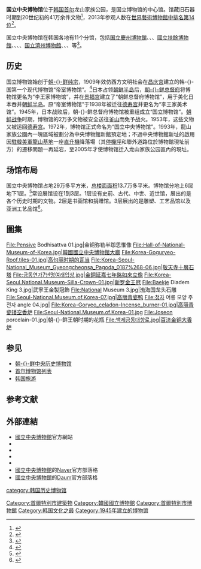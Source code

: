 {{Infobox museum
 |name          = 國立中央博物館<br />국립중앙박물관
 |logo          = NM Korea.png
 |image         = National Museum of Korea.jpg
 |map_type      =
 |map_caption   =
 |latitude      = 
 |longitude     =
 |established   = 1945
 |location      = {{ROK}}[[首爾|首爾]][[龍山區_(首爾)|龍山區]]<br />{{coord|37|31|26|N|126|58|50|E|display=inline,title}}
 |type          = [[歷史博物馆|歷史博物馆]]和[[藝術博物馆|藝術博物馆]]
 |collection  = 超過220,000件
 |area = 137201平方公尺
 |visitors      = 3,396,000 (2016)<ref>TEA-AECOM Global Attractions Attendance Report 2017</ref>
 |director      = 裵基同<ref>{{Cite web |url=http://news.naver.com/main/read.nhn?mode=LSD&mid=sec&sid1=103&oid=001&aid=0009695351 |title=存档副本 |access-date=2017-11-22 |archive-date=2021-01-08 |archive-url=https://web.archive.org/web/20210108013116/https://news.naver.com/main/read.nhn?mode=LSD&mid=sec&sid1=103&oid=001&aid=0009695351 }}</ref>
 |curator       =
 |publictransit =
 |website       = http://www.museum.go.kr
}}
{{Infobox Korean name
|img=Seoul-National.Museum.of.Korea-01.jpg
|hangul = 국립중앙박물관
|hanja = {{linktext|國|立|中|央|博|物|館|}}
|rr = Gungnip Jung-ang Bangmulgwan
|mr = Kungnip Chung'ang Pangmulgwan
}}

'''国立中央博物馆'''位于[[韩国|韩国]][[首尔|首尔]]龙山家族公园，是国立博物馆的中心馆。馆藏旧石器时期到20世纪初的41万余件文物<ref>{{Cite web |url=http://www.museum.go.kr/program/chi/chiRelicRepresentList.jsp?menuID=003003001&langCodeCon=LC4 |title=韩国国立中央博物馆 |accessdate=2012-05-20 |archive-date=2015-01-02 |archive-url=https://web.archive.org/web/20150102064147/http://www.museum.go.kr/program/chi/chiRelicRepresentList.jsp?menuID=003003001&langCodeCon=LC4 |dead-url=yes }}</ref>，2013年参观人数在[[世界參觀人數最多的藝術博物館列表|世界藝術博物館中排名第14位]]<ref>{{Cite web |url=http://www.museus.gov.br/wp-content/uploads/2014/04/TheArtNewspaper2013_ranking.pdf |title=存档副本 |accessdate=2017-11-22 |archive-date=2017-11-16 |archive-url=https://web.archive.org/web/20171116164912/http://www.museus.gov.br/wp-content/uploads/2014/04/TheArtNewspaper2013_ranking.pdf |dead-url=no }}</ref>。

国立中央博物馆在韩国各地有11个分馆，包括[[国立慶州博物館|国立慶州博物館]]、{{link-ko|国立光州博物館|국립광주박물관}}、{{link-ko|国立全州博物館|국립전주박물관}}、[[國立扶餘博物館|國立扶餘博物館]]、{{link-ko|国立大邱博物館|국립대구박물관}}、{{link-ko|国立淸州博物館|국립청주박물관}}、{{link-ko|国立金海博物館|국립김해박물관}}、[[国立濟州博物館|国立濟州博物館]]、{{link-ko|国立春川博物館|국립춘천박물관}}、{{link-ko|羅州國立博物館|국립나주박물관}}、{{link-ko|国立公州博物館|국립공주박물관}}等<ref>{{Cite web |url=http://www.museum.go.kr/main/publish/view.jsp?menuID=003005002 |title=韩国国立中央博物馆组织及业务 |accessdate=2012-05-20 |archive-date=2015-01-02 |archive-url=https://web.archive.org/web/20150102081545/http://www.museum.go.kr/main/publish/view.jsp?menuID=003005002 |dead-url=yes }}</ref>。

== 历史 ==
国立博物馆始创于[[朝鲜纯宗|朝-{}-鲜纯宗]]，1909年效仿西方文明社会在[[昌庆宫|昌庆宫]]建立的韩-{}-国第一个现代博物馆“帝室博物馆”。<ref>{{Cite web |url=http://www.museum.go.kr/main/publish/view.jsp?menuID=002006001009 |title=韩-{}-国国立中央博物馆历史 |accessdate=2012-05-20 |archive-date=2012-02-02 |archive-url=https://web.archive.org/web/20120202102205/http://www.museum.go.kr/main/publish/view.jsp?menuID=002006001009 |dead-url=no }}</ref>日本占领[[朝鲜半岛|朝鲜半岛]]后，[[朝鲜总督府|朝-{}-鲜总督府]]将博物馆更名为“李王家博物馆”，并在[[景福宫|景福宫]]建立了“朝鲜总督府博物馆”，用于美化日本吞并[[朝鲜半岛|朝鲜半岛]]。原“帝室博物馆”于1938年被迁往[[德寿宫|德寿宫]]并更名为“李王家美术馆”。1945年，日本战败后，朝-{}-鲜总督府博物馆被重组成立“国立博物馆”。[[朝鲜战争|朝鲜战争]]时期，博物馆的2万多文物被安全送往[[釜山|釜山]]而免予战火。1953年，这些文物又被运回[[德寿宫|德寿宫]]。1972年，博物馆正式命名为“国立中央博物馆”。1993年，龍山家族公園內一塊區域被劃分為中央博物館新館預定地；不過中央博物館新址的啟用因[[駐韓美軍|駐韓美軍]][[龍山基地|龍山基地]]一座[[直升機|直升機]]降落場（其[[停機坪|停機坪]]和聯外道路位於博物館現址前方）的遷移問題一再延宕，至2005年才使博物馆迁入龙山家族公园區內的現址。

==场馆布局==
国立中央博物馆占地29万多平方米，[[总楼面面积|总楼面面积]]13.7万多平米。博物馆分地上6层地下1层。<ref>{{Cite web |url=http://www.museum.go.kr/main/publish/view.jsp?menuID=002006003001 |title=韩国国立中央博物馆建筑设计 |accessdate=2012-05-20 |archive-date=2013-12-20 |archive-url=https://web.archive.org/web/20131220055924/http://www.museum.go.kr/main/publish/view.jsp?menuID=002006003001 |dead-url=yes }}</ref>常设展馆设在1到3层。1层设有史前、古代、中世、近世馆，展出的是各个历史时期的文物。2层是书画馆和捐赠馆。3层展出的是雕塑、工艺品馆以及亚洲工艺品馆<ref>{{cite web |url=http://www.museum.go.kr/main/publish/view.jsp?menuID=002002001 |title=存档副本 |accessdate=2012年5月20日 |deadurl=yes |archiveurl=https://web.archive.org/web/20120202024717/http://www.museum.go.kr/main/publish/view.jsp?menuID=002002001 |archivedate=2012年2月2日 |df= }}</ref>。

== 圖集 ==
<gallery>
File:Pensive Bodhisattva 01.jpg|金铜弥勒半跏思惟像
File:Hall-of-National-Museum-of-Korea.jpg|韓國國立中央博物館大廳
File:Korea-Goguryeo-Roof.tiles-01.jpg|高句丽时期的瓦当
File:Korea-Seoul-National_Museum_Gyeongcheonsa_Pagoda_0187%268-06.jpg|敬天寺十層石塔
File:금동연가7년명여래입상.jpg|金銅延嘉七年銘如來立像
File:Korea-Seoul.National.Museum-Silla-Crown-01.jpg|[[新罗金王冠|新罗金王冠]]
File:Baekje Diadem King 3.jpg|武寧王金製冠飾
File:National Museum 3.jpg|渤海国龙头石雕
File:Seoul-National.Museum.of.Korea-07.jpg|高丽青瓷鸭
File:청자 어룡 모양 주전자 angle 04.jpg|
File:Korea-Goryeo_celadon-Incense_burner-01.jpg|高丽青瓷镂空香炉
File:Seoul-National.Museum.of.Korea-01.jpg
File:Joseon porcelain-01.jpg|朝-{}-鲜王朝时期的花瓶
File:백제금동대향로.jpg|[[百济金铜大香炉|百济金铜大香炉]]
</gallery>

== 参见 ==
* [[朝鲜中央历史博物馆|朝-{}-鲜中央历史博物馆]]
* [[首尔博物馆列表|首尔博物馆列表]]
* [[韩国旅游|韩国旅游]]

== 参考文献 ==
{{Reflist|2}}

== 外部連結 ==
{{Commons+cat|National_Museum_of_Korea}}
* [http://www.museum.go.kr/ 國立中央博物館]{{Wayback|url=http://www.museum.go.kr/ |date=20050629090403 }}官方網站{{ko}}{{en}}{{ja}}{{zh-cn}}
* {{facebook|NationalMuseumofKorea}}
*{{instagram|nationalmuseumofkorea}}
*{{twitter|The_NMK}}
*{{youtube|koreanmuseum|National Museum of Korea}}
*[http://blog.naver.com/100museum 國立中央博物館]{{Wayback|url=http://blog.naver.com/100museum |date=20170923173246 }}的[[Naver|Naver]]官方部落格
*[http://blog.daum.net/museumlove 國立中央博物館]{{Wayback|url=http://blog.daum.net/museumlove |date=20171012191034 }}的[[Daum|Daum]]官方部落格

{{韓國主題}}
{{Authority control}}
{{Portal bar|大韩民国|朝鲜半岛|建筑|汉字文化圈}}
[[Category:首爾特別市建築物|Category:首爾特別市建築物]]
[[Category:韓國國立博物館|Category:韓國國立博物館]]
[[category:韩国历史博物馆|category:韩国历史博物馆]]
[[Category:首爾特別市博物館|Category:首爾特別市博物館]]
[[Category:韩国文化之最|Category:韩国文化之最]]
[[Category:1945年建立的博物馆|Category:1945年建立的博物馆]]